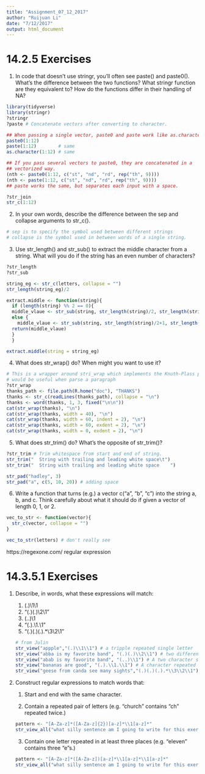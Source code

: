 ```yaml
---
title: "Assignment_07_12_2017"
author: "Ruijuan Li"
date: "7/12/2017"
output: html_document
---
```


# 14.2.5 Exercises

1. In code that doesn’t use stringr, you’ll often see paste() and paste0(). What’s the difference between the two functions? What stringr function are they equivalent to? How do the functions differ in their handling of NA?
```r
library(tidyverse)
library(stringr)
?stringr
?paste # Concatenate vectors after converting to character. 

## When passing a single vector, paste0 and paste work like as.character.
paste0(1:12)
paste(1:12)        # same
as.character(1:12) # same

## If you pass several vectors to paste0, they are concatenated in a
## vectorized way.
(nth <- paste0(1:12, c("st", "nd", "rd", rep("th", 9))))
(nth <- paste(1:12, c("st", "nd", "rd", rep("th", 9))))
## paste works the same, but separates each input with a space.

?str_join
str_c(1:12) 
```

2. In your own words, describe the difference between the sep and collapse arguments to str_c().
```r
# sep is to specify the symbol used between different strings
# collapse is the symbol used in between words of a single string.  
```

3. Use str_length() and str_sub() to extract the middle character from a string. What will you do if the string has an even number of characters?
```r
?str_length
?str_sub

string_eg <- str_c(letters, collapse = "")
str_length(string_eg)/2

extract.middle <- function(string){
  if (length(string) %% 2 == 0){ 
  middle_vlaue <- str_sub(string, str_length(string)/2, str_length(string)/2+1)}
  else {
    middle_vlaue <- str_sub(string, str_length(string)/2+1, str_length(string)/2+1)
  return(middle_vlaue)
  }
  }  

extract.middle(string = string_eg)
```

4. What does str_wrap() do? When might you want to use it?
```r
# This is a wrapper around stri_wrap which implements the Knuth-Plass paragraph wrapping algorithm.
# would be useful when parse a paragraph
?str_wrap
thanks_path <- file.path(R.home("doc"), "THANKS")
thanks <- str_c(readLines(thanks_path), collapse = "\n")
thanks <- word(thanks, 1, 3, fixed("\n\n"))
cat(str_wrap(thanks), "\n")
cat(str_wrap(thanks, width = 40), "\n")
cat(str_wrap(thanks, width = 60, indent = 2), "\n")
cat(str_wrap(thanks, width = 60, exdent = 2), "\n")
cat(str_wrap(thanks, width = 0, exdent = 2), "\n") 
```

5. What does str_trim() do? What’s the opposite of str_trim()?
```r
?str_trim # Trim whitespace from start and end of string. 
str_trim("  String with trailing and leading white space\t")
str_trim("  String with trailing and leading white space    ")

str_pad("hadley", 3)
str_pad("a", c(5, 10, 20)) # adding space 
```

6. Write a function that turns (e.g.) a vector c("a", "b", "c") into the string a, b, and c. Think carefully about what it should do if given a vector of length 0, 1, or 2.
```r
vec_to_str <- function(vector){
  str_c(vector, collapse = "")
}

vec_to_str(letters) # don't really see 
```

https://regexone.com/ regular expression 

# 14.3.5.1 Exercises

1. Describe, in words, what these expressions will match:

      1. (.)\1\1
      2. "(.)(.)\\2\\1"
      3. (..)\1
      4. "(.).\\1.\\1"
      5. "(.)(.)(.).*\\3\\2\\1"
```r
# from Julin 
str_view("appple","(.)\\1\\1") # a tripple repeated single letter 
str_view("abba is my favorite band", "(.)(.)\\2\\1") # two different letters repeat for 1:2:2 
str_view("abab is my favorite band", "(..)\\1") # A two character string repeated , ie "abab"
str_view("bananas are good", "(.).\\1.\\1") # A character repeated twice, but with any other characters inbetween 
str_view("geese from canda see many sights","(.)(.)(.).*\\3\\2\\1") # A three character palindrome separated by any number of characters in the middle 
```

2. Construct regular expressions to match words that:

      1. Start and end with the same character.

      2. Contain a repeated pair of letters (e.g. “church” contains “ch” repeated twice.) 
```r
pattern <- "[A-Za-z]*([A-Za-z]{2})[a-z]*\\1[a-z]*"
str_view_all("what silly sentence am I going to write for this exercise?",pattern)
```

      3. Contain one letter repeated in at least three places (e.g. “eleven” contains three “e”s.)
```r
pattern <- "[A-Za-z]*([A-Za-z])[a-z]*\\1[a-z]*\\1[a-z]*"
str_view_all("what silly sentence am I going to write for this exercise?  Aiyeee",pattern) 
```

